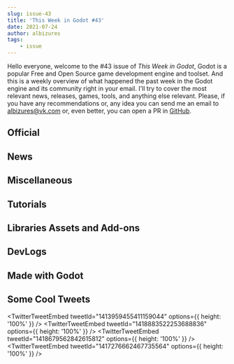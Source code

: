 ```yaml
---
slug: issue-43
title: 'This Week in Godot #43'
date: 2021-07-24
author: albizures
tags:
	- issue
---
```


Hello everyone, welcome to the #43 issue of _This Week in Godot_, Godot is a popular Free and Open Source game development engine and toolset. And this is a weekly overview of what happened the past week in the Godot engine and its community right in your email. I'll try to cover the most relevant news, releases, games, tools, and anything else relevant. Please, if you have any recommendations or, any idea you can send me an email to albizures@vk.com or, even better, you can open a PR in [GitHub](https://github.com/albizures/ThisWeekInGodot).

## Official

<Card
	author="Godot Engine"
	link="https://godotengine.org/article/about-godot4-vulkan-gles3-and-gles2"
	section="Official"
	label="About Godot 4, Vulkan, GLES3 and GLES2"
	description="As the alpha of Godot 4.0 comes closer and closer, we wanted to spend some words to clarify the direction that Godot 4 has taken in regard of rendering back-ends."
	publisher="Godot Engine"
	icon="https://godotengine.org/themes/godotengine/assets/favicon.png"
	cover="https://godotengine.org/storage/app/uploads/public/60f/438/4ca/60f4384ca5805220006247.png"
	date="2021-07-18T09:00:00.000Z"
/>

<Card
	author="Godot Engine"
	link="https://godotengine.org/article/godot-showcase-garden-path-developer-talks-about-his-experience"
	section="Official"
	label="Godot Showcase - The Garden Path developer talks about his experience"
	description="This week, we are interviewing Louis Durrant about his game The Garden Path. It will be released in Autumn/Winter 2021 for Windows, macOS and Linux."
	publisher="Godot Engine"
	icon="https://godotengine.org/themes/godotengine/assets/favicon.png"
	cover="https://godotengine.org/storage/app/uploads/public/60f/9a7/b1e/60f9a7b1eb0ca060142976.jpg"
	date="2021-07-22T09:00:00.000Z"
/>

## News

<Card
	author="World Eater Dev"
	link="https://youtu.be/S0MXaqfD17s"
	section="News"
	label="Bittersweet Birthday will be published in 2022 for Nintendo Switch and PC"
	description="Bittersweet Birthday is a mysterious game which takes you to an unknown place, where you don’t remember anything and your only guide is some strange voice from nowhere."
	publisher="YouTube"
	icon="https://www.youtube.com/s/desktop/1802aa0e/img/favicon_144x144.png"
	cover="https://i.ytimg.com/vi/S0MXaqfD17s/maxresdefault.jpg"
	date="2020-12-23T00:00:00.000Z"
/>
<Card
	author="Vinny Guerrero"
	link="https://twitter.com/viniguerrero/status/1417891278138875915"
	section="News"
	label="Godot Exporter: Finally added support for iOS Builds (XcodeProj) and HTML5"
	description=""
	publisher="Twitter"
	icon="https://abs.twimg.com/responsive-web/client-web/icon-ios.b1fc7275.png"
	cover="https://github.com/vini-guerrero/godot-exporter/raw/master/screenshots/Artifacts.png?raw=true"
	date="2021-07-21T09:00:00.000Z"
/>

<Card
	author="godotengine"
	link="https://github.com/godotengine/godot-proposals/issues/3003"
	section="News"
	label="Improve “Instantiate Child Scene” popup. · Issue #3003 · godotengine/godot-proposals"
	description='Describe the project you are working on FPS Demo Describe the problem or limitation you are having in your project The "Instantiate Child Scene" popup works almost well because of the sea...'
	publisher="GitHub"
	icon="https://github.com/windows-tile.png"
	cover="https://opengraph.githubassets.com/ffae7b8e061ad9835dae8c6f2000d0541d2b2298dbd2b2a9beea5cbad78f8d57/godotengine/godot-proposals/issues/3003"
	date="2021-07-17T09:00:00.000Z"
/>

## Miscellaneous

<Card
	author="Mean Gene Hacks"
	link="https://youtu.be/-vvxBWVXxe4"
	section="Miscellaneous"
	label="Godot vs. Unity Part 2: Pushing each Engine to its Limits!"
	description="This video is 2nd episode where we push Godot 3.3.2 to the very limits by removing the overhead of the Nodes and implementing a PhysicsServer. We try various..."
	publisher="YouTube"
	icon="https://www.youtube.com/s/desktop/1802aa0e/img/favicon_144x144.png"
	cover="https://i.ytimg.com/vi/-vvxBWVXxe4/maxresdefault.jpg"
	date="2021-07-23T00:00:00.000Z"
/>

<Card
	author="Gonzalo Gutiérrez"
	link="https://godotes.com/issues/godot-4-and-vulkan/"
	section="Miscellaneous"
	label="No OpenGL support out of the box for Godot 4.0"
	description="OpenGL will not be supported by Godot until 4.1, and when it does, it will be the GLES3 version."
	publisher="Godot Notes"
	icon="https://godotes.com/content/images/2020/12/GodotesLogo2-3.svg"
	cover="https://godotes.com/content/images/2021/01/GodotesLogo2.png"
	date="2021-07-23T23:49:58.000Z"
/>

<Card
	author="Everything and Nothing Dev"
	link="https://youtu.be/KM72QaC5yiA"
	section="Miscellaneous"
	label="Godot 4.0 AAA Graphics? “The Junk Shop”"
	description="I tried porting a Blender demo scene to Godot to see how it goes."
	publisher="YouTube"
	icon="https://www.youtube.com/s/desktop/1802aa0e/img/favicon_144x144.png"
	cover="https://i.ytimg.com/vi/KM72QaC5yiA/hqdefault.jpg"
	date="2021-07-21T00:00:00.000Z"
/>

<Card
	author="CodingKaiju"
	link="https://youtu.be/GRa3OdJf7oE"
	section="Miscellaneous"
	label="Godot’s Quarterly Health Checkup"
	description=""
	publisher="YouTube"
	icon="https://www.youtube.com/s/desktop/1802aa0e/img/favicon_144x144.png"
	cover="https://i.ytimg.com/vi/GRa3OdJf7oE/maxresdefault.jpg"
	date="2021-07-23T00:00:00.000Z"
/>

<Card
	author="Gamefromscratch"
	link="https://youtu.be/TLh-EJ_jMq4"
	section="Miscellaneous"
	label="Godot 4 Is Now Vulkan Only - No OpenGL Support"
	description="Godot have just announced that Godot 4 is only going to support Vulkan out of the box. There will not be support for OpenGL ES, which will hopefully be adde..."
	publisher="YouTube"
	icon="https://www.youtube.com/s/desktop/1802aa0e/img/favicon_144x144.png"
	cover="https://i.ytimg.com/vi/TLh-EJ_jMq4/maxresdefault.jpg"
	date="2021-07-19T00:00:00.000Z"
/>

## Tutorials

<Card
	author="ContentWonder"
	link="https://youtu.be/ESxRKqdu34M"
	section="Tutorials"
	label="How to Create a Simple Popup Menu in Godot"
	description="In this video you will learn how to create a simple popup menu in Godot."
	publisher="YouTube"
	icon="https://www.youtube.com/s/desktop/1802aa0e/img/favicon_144x144.png"
	cover="https://i.ytimg.com/vi/ESxRKqdu34M/hqdefault.jpg"
	date="2021-07-23T00:00:00.000Z"
/>

<Card
	author="PlayWithFurcifer"
	link="https://youtu.be/0CxzLxgJ2Sw"
	section="Tutorials"
	label="13 Things We Wish We Knew Earlier | Godot Engine Tutorial"
	description="These 13 tricks and features are helpful for anyone developing with Godot!"
	publisher="YouTube"
	icon="https://www.youtube.com/s/desktop/1802aa0e/img/favicon_144x144.png"
	cover="https://i.ytimg.com/vi/0CxzLxgJ2Sw/hqdefault.jpg"
	date="2021-07-18T00:00:00.000Z"
/>

<Card
	author="Delano Lourenco"
	link="https://youtu.be/suAXTmzDJ1s"
	section="Tutorials"
	label="Make the Minecraft Menu from scratch | Godot Tutorial"
	description="In this video you will learn how to make the Minecraft Menu from scratch in Godot 3.3.2."
	publisher="YouTube"
	icon="https://www.youtube.com/s/desktop/1802aa0e/img/favicon_144x144.png"
	cover="https://i.ytimg.com/vi/suAXTmzDJ1s/maxresdefault.jpg"
	date="2021-07-23T00:00:00.000Z"
/>

<Card
	author="Dicode"
	link="https://youtu.be/uvuxAT1XoRs"
	section="Tutorials"
	label="Every Type of Progress Bar available in Godot | Dicode"
	description="No matter what game you are creating you will need to make a progress bar. Progress bar are not just limited to health bars but can be use in many others way..."
	publisher="YouTube"
	icon="https://www.youtube.com/s/desktop/1802aa0e/img/favicon_144x144.png"
	cover="https://i.ytimg.com/vi/uvuxAT1XoRs/maxresdefault.jpg"
	date="2021-07-22T00:00:00.000Z"
/>

<Card
	author="Chance. E"
	link="https://youtu.be/EHFUS95FKEo"
	section="Tutorials"
	label="Godot Softbody In 2D"
	description="Just a little squishy boi in Godot."
	publisher="YouTube"
	icon="https://www.youtube.com/s/desktop/1802aa0e/img/favicon_144x144.png"
	cover="https://i.ytimg.com/vi/EHFUS95FKEo/maxresdefault.jpg"
	date="2021-07-22T00:00:00.000Z"
/>

<Card
	author="Arith metic"
	link="https://youtu.be/nhCJhLisXcg"
	section="Tutorials"
	label="Using setget in Godot - Godot Tutorial"
	description="A Short Tutorial covering how to set up getters and setters in Godot using the setget keyword in Godot."
	publisher="YouTube"
	icon="https://www.youtube.com/s/desktop/1802aa0e/img/favicon_144x144.png"
	cover="https://i.ytimg.com/vi/nhCJhLisXcg/maxresdefault.jpg"
	date="2021-07-20T00:00:00.000Z"
/>

<Card
	author="Nesi"
	link="https://youtu.be/p9NB_pO9u14"
	section="Tutorials"
	label="How to Make Parallax Backgrounds in Godot."
	description="This is how to use the ParallaxBackground and ParallaxLayer nodes in the Godot engine."
	publisher="YouTube"
	icon="https://www.youtube.com/s/desktop/1802aa0e/img/favicon_144x144.png"
	cover="https://i.ytimg.com/vi/p9NB_pO9u14/maxresdefault.jpg"
	date="2021-07-20T00:00:00.000Z"
/>

<Card
	author="Arcane Energy"
	link="https://youtu.be/1u4817DKvb8"
	section="Tutorials"
	label="NinePatchRect - Godot Tutorial"
	description="Learn how to create scalable panels and text boxes using the NinePatchRect in Godot."
	publisher="YouTube"
	icon="https://www.youtube.com/s/desktop/1802aa0e/img/favicon_144x144.png"
	cover="https://i.ytimg.com/vi/1u4817DKvb8/maxresdefault.jpg"
	date="2021-07-20T00:00:00.000Z"
/>

<Card
	author="Solo CodeNet"
	link="https://youtu.be/VYR34kgvzeo"
	section="Tutorials"
	label="Godot: Area Spikes with tilemap"
	description=""
	publisher="YouTube"
	icon="https://www.youtube.com/s/desktop/1802aa0e/img/favicon_144x144.png"
	cover="https://i.ytimg.com/vi/VYR34kgvzeo/maxresdefault.jpg"
	date="2021-07-19T00:00:00.000Z"
/>

<Card
	author="scriptblocks"
	link="https://youtu.be/6r-Ti1chPvc"
	section="Tutorials"
	label="Recreate Stardew Valley in Godot : Dialog"
	description="Tutorial on recreating the Stardew Valley Dialog in Godot"
	publisher="YouTube"
	icon="https://www.youtube.com/s/desktop/1802aa0e/img/favicon_144x144.png"
	cover="https://i.ytimg.com/vi/6r-Ti1chPvc/hqdefault.jpg"
	date="2021-07-19T00:00:00.000Z"
/>

<Card
	author="RobThePole"
	link="https://youtu.be/MSAmebNNNyk"
	section="Tutorials"
	label="Godot Platformer Tutorial Episode 12"
	description="Video series in which I will cover the basics of creating a platformer game.In this video we are going to change it so the baseLevel uses the new coin the ne..."
	publisher="YouTube"
	icon="https://www.youtube.com/s/desktop/1802aa0e/img/favicon_144x144.png"
	cover="https://i.ytimg.com/vi/MSAmebNNNyk/maxresdefault.jpg"
	date="2021-07-18T00:00:00.000Z"
/>

<Card
	author="xen"
	link="https://youtu.be/Q2iWDNq5PaU"
	section="Tutorials"
	label="How to make Minecraft-style voxel terrain in Godot in 45 minutes (Tutorial)"
	description=""
	publisher="YouTube"
	icon="https://www.youtube.com/s/desktop/1802aa0e/img/favicon_144x144.png"
	cover="https://i.ytimg.com/vi/Q2iWDNq5PaU/maxresdefault.jpg"
	date="2021-07-17T00:00:00.000Z"
/>

<Card
	author="MoTaiGik Studio"
	link="https://youtu.be/CJFOnjDHqBs"
	section="Tutorials"
	label="Godot spring bone and apply to be hair physics"
	description="I enhance my jiggle bone previously I made to be a spring bone system.In this video I demonstrate how I use it as a hair physics"
	publisher="YouTube"
	icon="https://www.youtube.com/s/desktop/97f78af5/img/favicon_144x144.png"
	cover="https://i.ytimg.com/vi/CJFOnjDHqBs/maxresdefault.jpg"
	date="2021-07-18T00:00:00.000Z"
/>

<Card
	author="Gawe Game"
	link="https://youtu.be/vjOWl3c4OFQ"
	section="Tutorials"
	label="Bikin title screen dan transisi scene - Bagian #17: Gawe Game Platformer 2D"
	description="Video ke-17 dan video terakhir dari seri tutorial pembuatan game platformer 2D dengan Godot."
	publisher="YouTube"
	icon="https://www.youtube.com/s/desktop/1802aa0e/img/favicon_144x144.png"
	cover="https://i.ytimg.com/vi/vjOWl3c4OFQ/hqdefault.jpg"
	date="2021-07-17T00:00:00.000Z"
/>

<Card
	author="GDQuest"
	link="https://youtu.be/Kt5leCS8e8M"
	section="Tutorials"
	label="Godot GDScript Pro Tips"
	description=""
	publisher="YouTube"
	icon="https://www.youtube.com/s/desktop/1802aa0e/img/favicon_144x144.png"
	cover="https://i.ytimg.com/vi/Kt5leCS8e8M/hqdefault.jpg"
	date="2021-07-20T00:00:00.000Z"
/>

<Card
	author="Nevoski Studios"
	link="https://youtu.be/Z_AZWeqBYC4"
	section="Tutorials"
	label="Water Reflection Effect with No Code - Godot Tutorial"
	description="A simple reflection effect that doesn’t need code or shaders."
	publisher="YouTube"
	icon="https://www.youtube.com/s/desktop/1802aa0e/img/favicon_144x144.png"
	cover="https://i.ytimg.com/vi/Z_AZWeqBYC4/maxresdefault.jpg"
	date="2021-07-17T00:00:00.000Z"
/>

<Card
	author="Destus Gamez"
	link="https://youtu.be/1pBqFFiyfS4"
	section="Tutorials"
	label="Slow Motion Effect In Godot"
	description="Yo! In this video your gonna learn how to make a sloe motion effect in godot. By the end of the video you would have acquired a new effect to juice up your g..."
	publisher="YouTube"
	icon="https://www.youtube.com/s/desktop/1802aa0e/img/favicon_144x144.png"
	cover="https://i.ytimg.com/vi/1pBqFFiyfS4/hqdefault.jpg"
	date="2021-07-21T00:00:00.000Z"
/>

## Libraries Assets and Add-ons

<Card
	author="arlez80"
	link="https://godotshaders.com/shader/procedural-bamboo-shader/"
	section="Libraries Assets and Add-ons"
	label="Procedural Bamboo Shader"
	description="A procedural bamboo shader."
	publisher="Godot Shaders"
	icon="https://godotshaders.com/wp-content/uploads/2021/01/favicon.png"
	cover="https://godotshaders.com/wp-content/uploads/2021/01/bamboo.jpg"
	date="2021-07-20T11:19:27.000Z"
/>

<Card
	author="NekotoArts"
	link="https://godotshaders.com/shader/parallax-ice-for-fake-depth-to-plane-meshes/"
	section="Libraries Assets and Add-ons"
	label="Parallax Ice | Depth effect"
	description=""
	publisher="Godot Shaders"
	icon="https://godotshaders.com/wp-content/uploads/2021/01/favicon.png"
	cover="http://godotshaders.com/wp-content/uploads/2021/01/Screenshot-2021-07-19-184008.jpg"
	date="2021-07-23T14:40:06.000Z"
/>

<Card
	author="davidbasile"
	link="https://godotengine.org/asset-library/asset/1005"
	section="Libraries Assets and Add-ons"
	label="Ezd Interpolation"
	description="Ezd is a simple asset that allows you to easily create eased interpolations. You can use it for animations, movement, fade, i.e., polish for your game."
	publisher="Godot Asset Library"
	icon="https://godotengine.org/themes/godotengine/assets/favicon.png"
	cover="https://raw.githubusercontent.com/DavidBF16/ezd-interpolation/main/ezd-logo.png"
	date="2021-07-22"
/>

<Card
	author="Perfoon"
	link="https://godotengine.org/asset-library/asset/976"
	section="Libraries Assets and Add-ons"
	label="Multirun"
	description="Multirun allows starting multiple game instances at once."
	publisher="Godot Asset Library"
	icon="https://godotengine.org/themes/godotengine/assets/favicon.png"
	cover="https://github.com/perfoon/Multirun/raw/main/screenshots/MultirunIcon.png"
	date="2021-07-21"
/>

<Card
	author="AndreMicheletti"
	link="https://godotengine.org/asset-library/asset/1001"
	section="Libraries Assets and Add-ons"
	label="Agones SDK Plugin"
	description="This plugin adds Agones SDK functionality to GDScript."
	publisher="Godot Asset Library"
	icon="https://godotengine.org/themes/godotengine/assets/favicon.png"
	cover="https://raw.githubusercontent.com/AndreMicheletti/godot-agones-sdk/master/agones-sdk-icon.png"
	date="2021-07-21"
/>

<Card
	author="Maujoe"
	link="https://godotengine.org/asset-library/asset/595"
	section="Libraries Assets and Add-ons"
	label="Visual Shader Node Library"
	description="A collection of additional shader nodes ( + examples) that can be used in the visual shader editor to achieve common tasks faster."
	publisher="Godot Asset Library"
	icon="https://godotengine.org/themes/godotengine/assets/favicon.png"
	cover="https://raw.githubusercontent.com/Maujoe/Godot-Visual-Shader-Node-Library/master/addons/visual_shader_node_library/icon.png"
	date="2021-07-21"
/>

## DevLogs

<Card
	author="Daniel Demski"
	link="https://youtu.be/15LTqvZtrMo"
	section="DevLogs"
	label="6D minecraft? - Aperiodic Voxel Game devlog#1"
	description="The intro music is aperiodic too, played by me on a broken cello. The rest of the background music was a public domain recording of Beethoven Sonata no. 1, p..."
	publisher="YouTube"
	icon="https://www.youtube.com/s/desktop/1802aa0e/img/favicon_144x144.png"
	cover="https://i.ytimg.com/vi/15LTqvZtrMo/hqdefault.jpg"
	date="2021-07-22T00:00:00.000Z"
/>

<Card
	author="Checkov Stuff"
	link="https://youtu.be/h02hs7U8rwI"
	section="DevLogs"
	label="Putting Worms in Organs - Failing to Meet a Deadline"
	description="I took some time to work on a game jam and ended up with this. I promise that sticking the worms in organs makes more sense in context.... well, it will eve..."
	publisher="YouTube"
	icon="https://www.youtube.com/s/desktop/1802aa0e/img/favicon_144x144.png"
	cover="https://i.ytimg.com/vi/h02hs7U8rwI/maxresdefault.jpg"
	date="2021-07-21T00:00:00.000Z"
/>

<Card
	author="DevDuck"
	link="https://youtu.be/QZd-NFsF4wg"
	section="DevLogs"
	label="Building Equippable Gear for my Marine Biologist RPG!"
	description="Welcome to another devlog for Dauphin! In this episode I end up creating Dauphin’s first piece of wearable equipment - but not before making a tough decision..."
	publisher="YouTube"
	icon="https://www.youtube.com/s/desktop/1802aa0e/img/favicon_144x144.png"
	cover="https://i.ytimg.com/vi/QZd-NFsF4wg/hqdefault.jpg"
	date="2021-07-18T00:00:00.000Z"
/>

<Card
	author="John Ivess"
	link="https://youtu.be/Dsr8vzUTdTQ"
	section="DevLogs"
	label="Barking Irons is CONTINUED! | Devlog #1"
	description="Barking Irons is continued, and this video is the first devlog about it!Current development, future plans, and exciting announcements - all of it in this sho..."
	publisher="YouTube"
	icon="https://www.youtube.com/s/desktop/1802aa0e/img/favicon_144x144.png"
	cover="https://i.ytimg.com/vi/Dsr8vzUTdTQ/hqdefault.jpg"
	date="2021-07-17T00:00:00.000Z"
/>

<Card
	author="OraNN"
	link="https://youtu.be/5d9s4b_WM-8"
	section="DevLogs"
	label="Astreterre - Devlog 04 - English Version - Log Console"
	description=""
	publisher="YouTube"
	icon="https://www.youtube.com/s/desktop/1802aa0e/img/favicon_144x144.png"
	cover="https://i.ytimg.com/vi/5d9s4b_WM-8/maxresdefault.jpg"
	date="2021-07-22T00:00:00.000Z"
/>

<Card
	author="Quantum Code"
	link="https://youtu.be/KdOF7aUNgd8"
	section="DevLogs"
	label="Redesigning my entire 2D City Builder ! (ReignScape #Devlog 1)"
	description="Second IndieGame Devlog for ReignScape: An original and unique 2D strategy /city builder game made with Godot Engine C# and C"
	publisher="YouTube"
	icon="https://www.youtube.com/s/desktop/1802aa0e/img/favicon_144x144.png"
	cover="https://i.ytimg.com/vi/KdOF7aUNgd8/maxresdefault.jpg"
	date="2021-07-16T00:00:00.000Z"
/>

## Made with Godot

<Card
	author="argosopentech"
	link="https://github.com/argosopentech/Conquest"
	section="Made with Godot"
	label="Conquest: Risk-like game in Godot"
	description="Conquest is an online open source strategy game, very similar to RISK."
	publisher="GitHub"
	icon="https://github.com/windows-tile.png"
	cover="https://opengraph.githubassets.com/3b87b220c099ea2ea169692696c4cded1632160c01f5b8634ce70cfca2511b4b/argosopentech/Conquest"
	date="2021-07-24T09:00:00.000Z"
/>

<Card
	author="MrBlack"
	link="https://mrblack-619992.itch.io/hangtogether"
	section="Made with Godot"
	label="HangTogether"
	description="Its Hangman, but with your Friends!"
	publisher="itch.io"
	icon="https://img.itch.zone/aW1nLzY1MDg2NTIuanBn/32x32%23/ey7pAR.jpg"
	cover="https://img.itch.zone/aW1nLzY1MDg2NTIuanBn/original/fzzI2g.jpg"
	date="2021-07-19T11:49:18.519Z"
/>

<Card
	author="rainedoe"
	link="https://rainedoe.itch.io/creature-in-the-glass"
	section="Made with Godot"
	label="Creature in the Glass"
	description="Free them from the lost machine."
	publisher="itch.io"
	icon="https://img.itch.zone/aW1nLzY1Mjg0NzAuZ2lm/32x32%23m/zOu%2BJm.gif"
	cover="https://img.itch.zone/aW1nLzY1Mjg0NzAuZ2lm/original/APOJsy.gif"
	date="2021-07-21T11:49:19.558Z"
/>

<Card
	author="Bananamanhatguy"
	link="https://youtu.be/uqJgJUO2eq4"
	section="Made with Godot"
	label="Bananaguy Trailer"
	description="This is a trailer for the release of Bananaguy! Bananaguy is a pretty hard platforming game, with a colorful world to explore and a simple moveset with depth ..."
	publisher="YouTube"
	icon="https://www.youtube.com/s/desktop/1802aa0e/img/favicon_144x144.png"
	cover="https://i.ytimg.com/vi/uqJgJUO2eq4/maxresdefault.jpg"
	date="2021-07-18T00:00:00.000Z"
/>

<Card
	author="Greaby"
	link="https://greaby.itch.io/possession-attaque-du-cravasite"
	section="Made with Godot"
	label="Possession : L’attaque du cravasite"
	description="Un seul but : les posséder tous !"
	publisher="itch.io"
	icon="https://img.itch.zone/aW1nLzY0Nzg3NjguanBn/32x32%23/CEM5Kz.jpg"
	cover="https://img.itch.zone/aW1nLzY0Nzg3NjguanBn/original/0wgtIi.jpg"
	date="2021-07-12T11:49:21.143Z"
/>

<Card
	author="janglee"
	link="https://janglee.itch.io/earth-is-flat"
	section="Made with Godot"
	label="Earth is Flat"
	description="Move inside a surface of a cube and find your way to the next level."
	publisher="itch.io"
	icon="https://img.itch.zone/aW1nLzI4MzQ4MDgucG5n/32x32%23/XrSFsE.png"
	cover="https://img.itch.zone/aW1nLzI4MzQ4MDUucG5n/original/UQSXr4.png"
	date="2020-07-24T11:49:22.134Z"
/>

<Card
	author="dnslv"
	link="https://dnslv.itch.io/pixelizer"
	section="Made with Godot"
	label="Pixelizer //Godot Screen Shader Experiment"
	description="Play in your browser"
	publisher="itch.io"
	icon="https://img.itch.zone/aW1nLzY0NzYzNTYucG5n/32x32%23/Ytk930.png"
	cover="https://img.itch.zone/aW1nLzY0NzYzNTYucG5n/original/twd0XO.png"
	date="2021-07-12T11:49:23.072Z"
/>

<Card
	author="IndieDevsHut"
	link="https://youtu.be/bDfNkgN_jlo"
	section="Made with Godot"
	label="Made with Godot 43"
	description="Best content compiled from twitter from the past week"
	publisher="YouTube"
	icon="https://www.youtube.com/s/desktop/1802aa0e/img/favicon_144x144.png"
	cover="https://i.ytimg.com/vi/bDfNkgN_jlo/maxresdefault.jpg"
	date="2021-07-17T00:00:00.000Z"
/>

<Card
	author="Whisker Games"
	link="https://domenico-labaki.itch.io/polygon-swap"
	section="Made with Godot"
	label="Polygon Swap"
	description="A puzzle game about swapping polygons"
	publisher="itch.io"
	icon="https://img.itch.zone/aW1nLzY1ODIzOTQucG5n/32x32%23/fbrOaJ.png"
	cover="https://img.itch.zone/aW1nLzY1ODIzOTQucG5n/original/EOrNCD.png"
	date="2021-07-24T11:26:29.657Z"
/>

<Card
	author="AsaharaID"
	link="https://sussyety.itch.io/dua"
	section="Made with Godot"
	label="DUA by sussyety"
	description="A short platformer game"
	publisher="itch.io"
	icon="https://img.itch.zone/aW1nLzY1NzYxOTcucG5n/32x32%23/nik4TL.png"
	cover="https://img.itch.zone/aW1nLzY1NzYxOTcucG5n/original/P2Su4N.png"
	date="2021-07-23T16:49:33.812Z"
/>

<Card
	author="ruinerr"
	link="https://ruinerr.itch.io/bloop"
	section="Made with Godot"
	label="Bloop"
	description="A magical musical journey for a random block guy to bloop on note blocks!"
	publisher="itch.io"
	icon="https://img.itch.zone/aW1nLzY1ODA3NTQucG5n/32x32%23/zQrYMp.png"
	cover="https://img.itch.zone/aW1nLzY1ODA3NTQucG5n/original/UZoN3Z.png"
	date="2021-07-24T09:49:34.785Z"
/>

<Card
	author="Milan"
	link="https://milanvarady.itch.io/kron"
	section="Made with Godot"
	label="Kron"
	description="A game about slowing time and dodging walls"
	publisher="itch.io"
	icon="https://img.itch.zone/aW1nLzY1NTM5MjgucG5n/32x32%23/VXaSew.png"
	cover="https://img.itch.zone/aW1nLzY1NTM5MjgucG5n/original/L%2FuaiJ.png"
	date="2021-07-22T11:49:40.826Z"
/>

<Card
	author="ScarfRavenStudios"
	link="https://scarfravenstudios.itch.io/the-vengance-of-chickens"
	section="Made with Godot"
	label="The Vengeance of Chickens"
	description="The forces of good and evil are fighting! Take ’em all out for a high score!"
	publisher="itch.io"
	icon="https://img.itch.zone/aW1nLzY1NzIxMjAucG5n/32x32%23/CH2G3i.png"
	cover="https://img.itch.zone/aW1nLzY1NzIxMTQucG5n/original/4hqDca.png"
	date="2021-07-23T11:49:47.166Z"
/>

## Some Cool Tweets

<TwitterTweetEmbed
	tweetId="1413959455411159044"
	options={{ height: '100%' }}
/>
<TwitterTweetEmbed
	tweetId="1418883522253688836"
	options={{ height: '100%' }}
/>
<TwitterTweetEmbed
	tweetId="1418679562842615812"
	options={{ height: '100%' }}
/>
<TwitterTweetEmbed
	tweetId="1417276662467735564"
	options={{ height: '100%' }}
/>
